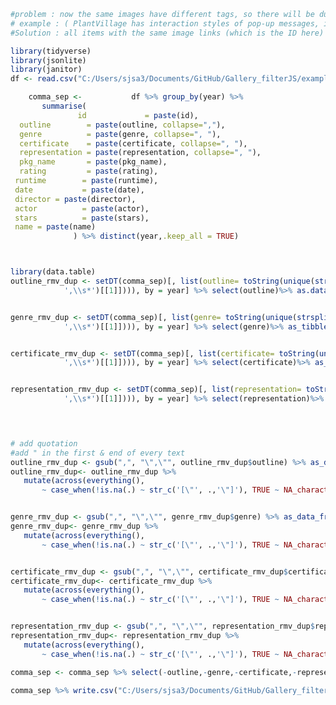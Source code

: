 ```r
#problem : now the same images have different tags, so there will be dubplicates when displaying to the gallery. 
# example : ( PlantVillage has interaction styles of pop-up messages, instrction ) So there will be one image for instrction, and one for pop-up messages, when displaying to the gallery. 
#Solution : all items with the same image links (which is the ID here) are seperated by common, instead of seperating them into difft rows. 

library(tidyverse)
library(jsonlite)
library(janitor)
df <- read.csv("C:/Users/sjsa3/Documents/GitHub/Gallery_filterJS/examples/data/movie.csv")

```


```r
			  
	comma_sep <- 		   df %>% group_by(year) %>% 
       summarise(
               id             = paste(id), 
  outline        = paste(outline, collapse=","), 
  genre          = paste(genre, collapse=", "), 
  certificate    = paste(certificate, collapse=", "), 
  representation = paste(representation, collapse=", "), 
  pkg_name       = paste(pkg_name), 
  rating         = paste(rating), 
 runtime        = paste(runtime), 
 date           = paste(date), 
 director = paste(director), 
 actor          = paste(actor), 
 stars          = paste(stars),
 name = paste(name)
              ) %>% distinct(year,.keep_all = TRUE)




```
```r

library(data.table)
outline_rmv_dup <- setDT(comma_sep)[, list(outline= toString(unique(strsplit(outline,
            ',\\s*')[[1]]))), by = year] %>% select(outline)%>% as.data.frame()


genre_rmv_dup <- setDT(comma_sep)[, list(genre= toString(unique(strsplit(genre,
            ',\\s*')[[1]]))), by = year] %>% select(genre)%>% as_tibble()


certificate_rmv_dup <- setDT(comma_sep)[, list(certificate= toString(unique(strsplit(certificate,
            ',\\s*')[[1]]))), by = year] %>% select(certificate)%>% as_tibble()


representation_rmv_dup <- setDT(comma_sep)[, list(representation= toString(unique(strsplit(representation,
            ',\\s*')[[1]]))), by = year] %>% select(representation)%>% as_tibble()



 
# add quotation
#add " in the first & end of every text 
outline_rmv_dup <- gsub(",", "\",\"", outline_rmv_dup$outline) %>% as_data_frame()
outline_rmv_dup<- outline_rmv_dup %>%
   mutate(across(everything(), 
       ~ case_when(!is.na(.) ~ str_c('[\"', .,'\"]'), TRUE ~ NA_character_)))%>% rename(outline=value)


genre_rmv_dup <- gsub(",", "\",\"", genre_rmv_dup$genre) %>% as_data_frame()
genre_rmv_dup<- genre_rmv_dup %>%
   mutate(across(everything(), 
       ~ case_when(!is.na(.) ~ str_c('[\"', .,'\"]'), TRUE ~ NA_character_)))%>% rename(genre=value)


certificate_rmv_dup <- gsub(",", "\",\"", certificate_rmv_dup$certificate) %>% as_data_frame()
certificate_rmv_dup<- certificate_rmv_dup %>%
   mutate(across(everything(), 
       ~ case_when(!is.na(.) ~ str_c('[\"', .,'\"]'), TRUE ~ NA_character_)))%>% rename(certificate=value)


representation_rmv_dup <- gsub(",", "\",\"", representation_rmv_dup$representation) %>% as_data_frame()
representation_rmv_dup<- representation_rmv_dup %>%
   mutate(across(everything(), 
       ~ case_when(!is.na(.) ~ str_c('[\"', .,'\"]'), TRUE ~ NA_character_)))%>% rename(representation=value)
```


```r

comma_sep <- comma_sep %>% select(-outline,-genre,-certificate,-representation)%>% cbind(outline_rmv_dup,genre_rmv_dup,certificate_rmv_dup,representation_rmv_dup)

```

```r
comma_sep %>% write.csv("C:/Users/sjsa3/Documents/GitHub/Gallery_filterJS/examples/data/movie_commaSep.csv")


```


